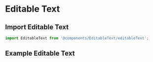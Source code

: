 
<Meta title="From/EditableText/Editable Text Main" component={EditableText} />
  
# Editable Text

## Import Editable Text

```jsx
import EditableText from '@components/EditableText/editableText';

```

## Example Editable Text
<Canvas>
  <EditableText 
  label = 'Example'
  onLabelChange = {console.log}
  canEdit = {true}
  customAttrInput = {{}}
  customAttrText = {{}}
  strongText = 'medium'
  $size = "base"/>
</Canvas>
